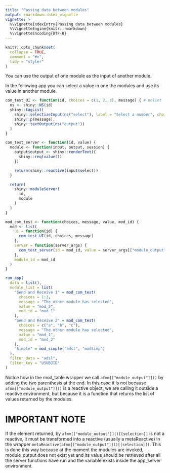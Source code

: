 ```yaml
---
title: "Passing data between modules"
output: rmarkdown::html_vignette
vignette: >
  %\VignetteIndexEntry{Passing data between modules}
  %\VignetteEngine{knitr::rmarkdown}
  %\VignetteEncoding{UTF-8}
---
```


```r
knitr::opts_chunk$set(
  collapse = TRUE,
  comment = "#>",
  tidy = "styler"
)
```

You can use the output of one module as the input of another module. 

In the following app you can select a value in one the modules and use its value in another module.

```r
com_test_UI <- function(id, choices = c(1, 2, 3), message) { # nolint
  ns <- shiny::NS(id)
  shiny::tagList(
    shiny::selectizeInput(ns("select"), label = "Select a number", choices = choices),
    shiny::p(message),
    shiny::textOutput(ns("output"))
  )
}

com_test_server <- function(id, value) {
  module <- function(input, output, session) {
    output$output <- shiny::renderText({
      shiny::req(value())
    })

    return(shiny::reactive(input$select))
  }

  return(
    shiny::moduleServer(
      id,
      module
    )
  )
}

mod_com_test <- function(choices, message, value, mod_id) {
  mod <- list(
    ui = function(id) {
      com_test_UI(id, choices, message)
    },
    server = function(server_args) {
      com_test_server(id = mod_id, value = server_args[["module_output"]]()[[value]])
    },
    module_id = mod_id
  )
}

run_app(
  data = list(),
  module_list = list(
    "Send and Receive 1" = mod_com_test(
      choices = 1:3,
      message = "The other module has selected",
      value = "mod_2",
      mod_id = "mod_1"
    ),
    "Send and Receive 2" = mod_com_test(
      choices = c("a", "b", "c"),
      message = "The other module has selected",
      value = "mod_1",
      mod_id = "mod_2"
    ),
    "Simple" = mod_simple("adsl", "modSimp")
  ),
  filter_data = "adsl",
  filter_key = "USUBJID"
)
```

Notice how in the mod_table wrapper we call `afmm[["module_output"]]()` by adding the two parenthesis at the end. In this case it is not because `afmm[["module_output"]]()` is a reactive object, we are calling it outside a reactive environment, but because it is a function that returns the list of values returned by the modules.

# IMPORTANT NOTE
If the element returned, by `afmm[["module_output"]]()[[selection]]` is not a reactive, it must be transformed into a reactive (usually a metaReactive) in the wrapper `metaReactive(afmm[["module_output"]]()[[selection]])`. This is done this way because at the moment the modules are invoked, module_output does not exist yet and its value should be retrieved after all the server functions have run and the variable exists inside the app_server environment.
